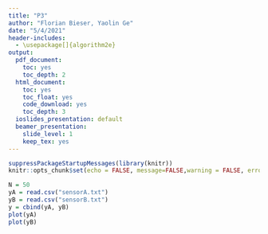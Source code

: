 ```yaml
---
title: "P3"
author: "Florian Bieser, Yaolin Ge"
date: "5/4/2021"
header-includes:
  - \usepackage[]{algorithm2e}
output:
  pdf_document:
    toc: yes
    toc_depth: 2
  html_document:
    toc: yes
    toc_float: yes
    code_download: yes
    toc_depth: 3
  ioslides_presentation: default
  beamer_presentation:
    slide_level: 1
    keep_tex: yes
---
```


```r
suppressPackageStartupMessages(library(knitr))
knitr::opts_chunk$set(echo = FALSE, message=FALSE,warning = FALSE, error = FALSE)
```


```r
N = 50
yA = read.csv("sensorA.txt")
yB = read.csv("sensorB.txt")
y = cbind(yA, yB)
plot(yA)
plot(yB)
```













